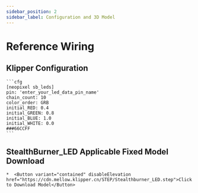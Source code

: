 ```yaml
---
sidebar_position: 2
sidebar_label: Configuration and 3D Model
---
```






# Reference Wiring

## Klipper Configuration

    ```cfg
    [neopixel sb_leds]
    pin: 'enter_your_led_data_pin_name'
    chain_count: 10
    color_order: GRB
    initial_RED: 0.4
    initial_GREEN: 0.8
    initial_BLUE: 1.0
    initial_WHITE: 0.0
    ###66CCFF
    ```

## StealthBurner_LED Applicable Fixed Model Download

    *  <Button variant="contained" disableElevation href="https://cdn.mellow.klipper.cn/STEP/Stealthburner_LED.step">Click to Download Model</Button>